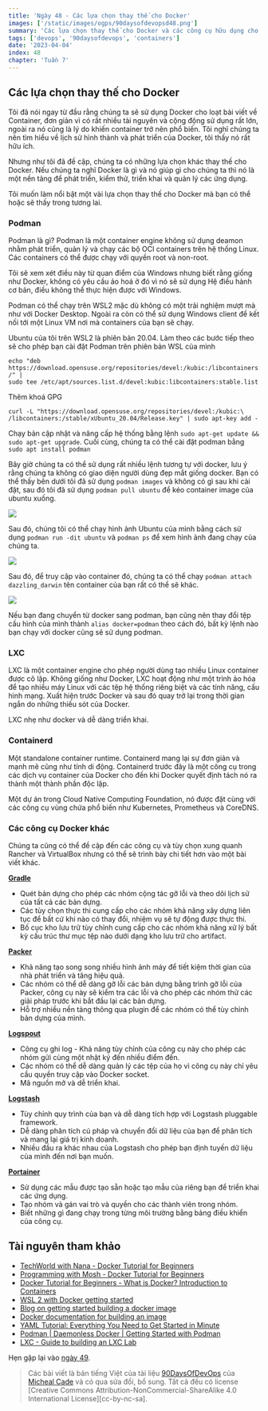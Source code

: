```yaml
---
title: 'Ngày 48 - Các lựa chọn thay thế cho Docker'
images: ['/static/images/ogps/90daysofdevopsd48.png']
summary: 'Các lựa chọn thay thế cho Docker và các công cụ hữu dụng cho Docker'
tags: ['devops', '90daysofdevops', 'containers']
date: '2023-04-04'
index: 48
chapter: 'Tuần 7'
---
```


<TOCInline toc={props.toc} asDisclosure />

## Các lựa chọn thay thế cho Docker

Tôi đã nói ngay từ đầu rằng chúng ta sẽ sử dụng Docker cho loạt bài viết về Container, đơn giản vì có rất nhiều tài nguyên và cộng động sử dụng rất lớn, ngoài ra nó cũng là lý do khiến container trở nên phổ biến. Tôi nghĩ chúng ta nên tìm hiểu về lịch sử hình thành và phát triển của Docker, tôi thấy nó rất hữu ích.

Nhưng như tôi đã đề cập, chúng ta có những lựa chọn khác thay thế cho Docker. Nếu chúng ta nghĩ Docker là gì và nó giúp gì cho chúng ta thì nó là một nền tảng để phát triển, kiểm thử, triển khai và quản lý các ứng dụng.

Tôi muốn làm nổi bật một vài lựa chọn thay thế cho Docker mà bạn có thể hoặc sẽ thấy trong tương lai.

### Podman

Podman là gì? Podman là một container engine không sử dụng deamon nhằm phát triển, quản lý và chạy các bộ OCI containers trên hệ thống Linux. Các containers có thể được chạy với quyền root và non-root.

Tôi sẽ xem xét điều này từ quan điểm của Windows nhưng biết rằng giống như Docker, không có yêu cầu ảo hoá ở đó vì nó sẽ sử dụng Hệ điều hành cơ bản, điều không thể thực hiện được với Windows.

Podman có thể chạy trên WSL2 mặc dù không có một trải nghiệm mượt mà như với Docker Desktop. Ngoài ra còn có thể sử dụng Windows client để kết nối tới một Linux VM nơi mà containers của bạn sẽ chạy.

Ubuntu của tôi trên WSL2 là phiên bản 20.04. Làm theo các bước tiếp theo sẽ cho phép bạn cài đặt Podman trên phiên bản WSL của mình

```Shell
echo "deb https://download.opensuse.org/repositories/devel:/kubic:/libcontainers:/stable/xUbuntu_20.04/ /" |
sudo tee /etc/apt/sources.list.d/devel:kubic:libcontainers:stable.list
```

Thêm khoá GPG

```Shell
curl -L "https://download.opensuse.org/repositories/devel:/kubic:\
/libcontainers:/stable/xUbuntu_20.04/Release.key" | sudo apt-key add -
```

Chạy bản cập nhật và nâng cấp hệ thống bằng lệnh `sudo apt-get update && sudo apt-get upgrade`. Cuối cùng, chúng ta có thể cài đặt podman bằng `sudo apt install podman`

Bây giờ chúng ta có thể sử dụng rất nhiều lệnh tương tự với docker, lưu ý rằng chúng ta không có giao diện người dùng đẹp mắt giống docker. Bạn có thể thấy bên dưới tôi đã sử dụng `podman images` và không có gì sau khi cài đặt, sau đó tôi đã sử dụng `podman pull ubuntu` để kéo container image của ubuntu xuống.

![](/static/images/assets/Day48_Containers1.png)

Sau đó, chúng tôi có thể chạy hình ảnh Ubuntu của mình bằng cách sử dụng `podman run -dit ubuntu` và `podman ps` để xem hình ảnh đang chạy của chúng ta.

![](/static/images/assets/Day48_Containers2.png)

Sau đó, để truy cập vào container đó, chúng ta có thể chạy `podman attach dazzling_darwin` tên container của bạn rất có thể sẽ khác.

![](/static/images/assets/Day48_Containers3.png)

Nếu bạn đang chuyển từ docker sang podman, bạn cũng nên thay đổi tệp cấu hình của mình thành `alias docker=podman` theo cách đó, bất kỳ lệnh nào bạn chạy với docker cũng sẽ sử dụng podman.

### LXC

LXC là một container engine cho phép người dùng tạo nhiều Linux container được cô lập. Không giống như Docker, LXC hoạt động như một trình ảo hóa để tạo nhiều máy Linux với các tệp hệ thống riêng biệt và các tính năng, cấu hình mạng. Xuất hiện trước Docker và sau đó quay trở lại trong thời gian ngắn do những thiếu sót của Docker.

LXC nhẹ như docker và dễ dàng triển khai.

### Containerd

Một standalone container runtime. Containerd mang lại sự đơn giản và mạnh mẽ cũng như tính di động. Containerd trước đây là một công cụ trong các dịch vụ container của Docker cho đến khi Docker quyết định tách nó ra thành một thành phần độc lập.

Một dự án trong Cloud Native Computing Foundation, nó được đặt cùng với các công cụ vùng chứa phổ biến như Kubernetes, Prometheus và CoreDNS.

### Các công cụ Docker khác

Chúng ta cũng có thể đề cập đến các công cụ và tùy chọn xung quanh Rancher và VirtualBox nhưng có thể sẽ trình bày chi tiết hơn vào một bài viết khác.

[**Gradle**](https://gradle.org/)

- Quét bản dựng cho phép các nhóm cộng tác gỡ lỗi và theo dõi lịch sử của tất cả các bản dựng.
- Các tùy chọn thực thi cung cấp cho các nhóm khả năng xây dựng liên tục để bất cứ khi nào có thay đổi, nhiệm vụ sẽ tự động được thực thi.
- Bố cục kho lưu trữ tùy chỉnh cung cấp cho các nhóm khả năng xử lý bất kỳ cấu trúc thư mục tệp nào dưới dạng kho lưu trữ cho artifact.

[**Packer**](https://packer.io/)

- Khả năng tạo song song nhiều hình ảnh máy để tiết kiệm thời gian của nhà phát triển và tăng hiệu quả.
- Các nhóm có thể dễ dàng gỡ lỗi các bản dựng bằng trình gỡ lỗi của Packer, công cụ này sẽ kiểm tra các lỗi và cho phép các nhóm thử các giải pháp trước khi bắt đầu lại các bản dựng.
- Hỗ trợ nhiều nền tảng thông qua plugin để các nhóm có thể tùy chỉnh bản dựng của mình.

[**Logspout**](https://github.com/gliderlabs/logspout)

- Công cụ ghi log - Khả năng tùy chỉnh của công cụ này cho phép các nhóm gửi cùng một nhật ký đến nhiều điểm đến.
- Các nhóm có thể dễ dàng quản lý các tệp của họ vì công cụ này chỉ yêu cầu quyền truy cập vào Docker socket.
- Mã nguồn mở và dễ triển khai.

[**Logstash**](https://www.elastic.co/products/logstash)

- Tùy chỉnh quy trình của bạn và dễ dàng tích hợp với Logstash pluggable framework.
- Dễ dàng phân tích cú pháp và chuyển đổi dữ liệu của bạn để phân tích và mang lại giá trị kinh doanh.
- Nhiều đầu ra khác nhau của Logstash cho phép bạn định tuyến dữ liệu của mình đến nơi bạn muốn.

[**Portainer**](https://www.portainer.io/)

- Sử dụng các mẫu được tạo sẵn hoặc tạo mẫu của riêng bạn để triển khai các ứng dụng.
- Tạo nhóm và gán vai trò và quyền cho các thành viên trong nhóm.
- Biết những gì đang chạy trong từng môi trường bằng bảng điều khiển của công cụ.

## Tài nguyên tham khảo

- [TechWorld with Nana - Docker Tutorial for Beginners](https://www.youtube.com/watch?v=3c-iBn73dDE)
- [Programming with Mosh - Docker Tutorial for Beginners](https://www.youtube.com/watch?v=pTFZFxd4hOI)
- [Docker Tutorial for Beginners - What is Docker? Introduction to Containers](https://www.youtube.com/watch?v=17Bl31rlnRM&list=WL&index=128&t=61s)
- [WSL 2 with Docker getting started](https://www.youtube.com/watch?v=5RQbdMn04Oc)
- [Blog on getting started building a docker image](https://stackify.com/docker-build-a-beginners-guide-to-building-docker-images/)
- [Docker documentation for building an image](https://docs.docker.com/develop/develop-images/dockerfile_best-practices/)
- [YAML Tutorial: Everything You Need to Get Started in Minute](https://www.cloudbees.com/blog/yaml-tutorial-everything-you-need-get-started)
- [Podman | Daemonless Docker | Getting Started with Podman](https://www.youtube.com/watch?v=Za2BqzeZjBk)
- [LXC - Guide to building an LXC Lab](https://www.youtube.com/watch?v=cqOtksmsxfg)

Hẹn gặp lại vào [ngày 49](https://vntechies.dev/courses/90-ngay-devops/ngay-49-buc-tranh-toan-canh-kubernetes).

> Các bài viết là bản tiếng Việt của tài liệu [90DaysOfDevOps](https://github.com/MichaelCade/90DaysOfDevOps/tree/main/2022/Days) của [Micheal Cade](https://twitter.com/MichaelCade1) và có qua sửa đổi, bổ sung. Tất cả đều có license [Creative Commons Attribution-NonCommercial-ShareAlike 4.0 International License][cc-by-nc-sa].
